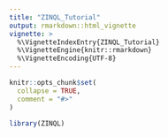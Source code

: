 ```yaml
---
title: "ZINQL_Tutorial"
output: rmarkdown::html_vignette
vignette: >
  %\VignetteIndexEntry{ZINQL_Tutorial}
  %\VignetteEngine{knitr::rmarkdown}
  %\VignetteEncoding{UTF-8}
---
```


```r
knitr::opts_chunk$set(
  collapse = TRUE,
  comment = "#>"
)
```

```r
library(ZINQL)
```
